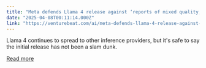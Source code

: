 ```yaml
---
title: "Meta defends Llama 4 release against ‘reports of mixed quality,’ blames bugs"
date: "2025-04-08T00:11:14.000Z"
link: "https://venturebeat.com/ai/meta-defends-llama-4-release-against-reports-of-mixed-quality-blames-bugs/"
---
```


Llama 4 continues to spread to other inference providers, but it's safe to say the initial release has not been a slam dunk.

[Read more](https://venturebeat.com/ai/meta-defends-llama-4-release-against-reports-of-mixed-quality-blames-bugs/)
